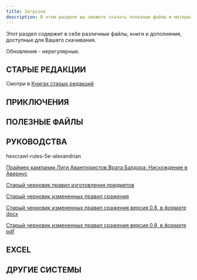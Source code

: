 ```yaml
---
title: Загрузки
description: В этом разделе вы сможете скачать полезные файлы и материалы по D&D
---
```


Этот раздел содержит в себе различные файлы, книги и дополнения, доступные для Вашего скачивания.

Обновления - нерегулярные.

## СТАРЫЕ РЕДАКЦИИ

Смотри в [Книгах старых редакций](https://cyborgsandmages.com/books)

## ПРИКЛЮЧЕНИЯ

<file file="remix_drakonyego_kusha_v_0_97.pdf" title="Драконий Куш - Ремикс Александриана"/>

## ПОЛЕЗНЫЕ ФАЙЛЫ

<file file="basic-player-manual.pdf" title="Базовое руководство игрока"/>

<File file="lance-troop-rules-draft-1.pdf" title="Заметка про правила отряда"/>

<File file="rosette-stone-osr-hackandslash.pdf" title="Розетский камень OSR" />

<File file="palant-wilderness-survival-guide-v0995-11112022-rev12.pdf" title="Руководство Паланта по дикой местности, путешествиям и исследованию " />

<File file="phb5e-alpha.pdf" title="Альфа версия Книги игрока" />


<file file="campaigncartographer3-rus-guide.pdf" title="Руководство по Campaign Cartographer 3+ на русском языке"/>


<file file="mulmaster-city-guide.pdf" title="Описание Мулмастера (на английском)"/>

## РУКОВОДСТВА

<file file="MULTIVERSE_CHRONOLOGY.pdf" title="Хронология Мультивселенной"/>


<file file="filehexcrawl-rules-5e-alexandrianname.pdf" title="Правила гекскраула для пятой редакции от Александриана"/>

hexcrawl-rules-5e-alexandrian

[Праймер кампании Лиги Авантюристов Врата Балдура: Нисхождение в Авернус](https://cyborgsandmages.com/files/downloads/bgdia_primer_0.9.pdf)

[Старый черновик правил изготовления предметов](https://cyborgsandmages.com/files/downloads/palant-guide-item-crafting-chapter-2-additional-rules-v041-07122019.pdf)

[Старый черновик измененных правил сражения](https://cyborgsandmages.com/files/downloads/06_combat_rules_variant.docx)

[Старый черновик измененных правил сражения версия 0.8, в формате docx](https://cyborgsandmages.com/files/downloads/06_combat_rules_variant_v.0.8_alpha.docx)

[Старый черновик измененных правил сражения версия 0.8, в формате pdf](https://cyborgsandmages.com/files/downloads/06_combat_rules_variant_v.0.8_alpha.pdf)

<file file="aethan-guide-to-seafaring-draft.pdf" title="Руководство Эйтана по мореплаванию, черновик"/>


## EXCEL

<file file="healing-herbalism-generator.xlsx" title="ГЕНЕРАТОР ЛЕЧЕНИЯ И ГЕРБАЛИЗМА"/>


## ДРУГИЕ СИСТЕМЫ

<File file="godbound_free_ru_20191116.pdf" title="Godbound (бесплатная версия), перевод на русский"/>

<File file="stars_without_number_rus_rus.pdf" title="Бесчисленные звезды"/>

<File file="worlds-without-number-player-book.docx" title="Бесчисленные миры, книга игрока"/>

<File file="sbornik-osnovnyh-pravil-versiya-0.82-rolevaya-igra-r-pathfinder.docx" title="Сборник основных правил (PF 1 like), v.0.82"/>